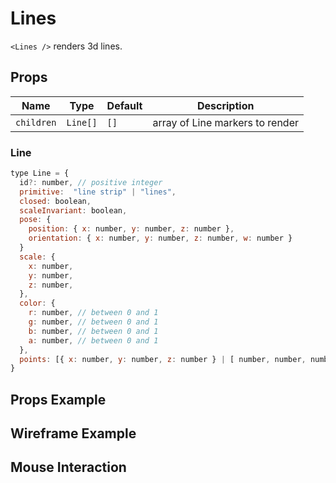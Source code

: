 
# Lines

`<Lines />` renders 3d lines.

## Props

| Name       | Type     | Default | Description                     |
| ---------- | -------- | ------- | ------------------------------- |
| `children` | `Line[]` | `[]`    | array of Line markers to render |

### Line

```js
type Line = {
  id?: number, // positive integer
  primitive:  "line strip" | "lines",
  closed: boolean,
  scaleInvariant: boolean,
  pose: {
    position: { x: number, y: number, z: number },
    orientation: { x: number, y: number, z: number, w: number }
  }
  scale: {
    x: number,
    y: number,
    z: number,
  },
  color: {
    r: number, // between 0 and 1
    g: number, // between 0 and 1
    b: number, // between 0 and 1
    a: number, // between 0 and 1
  },
  points: [{ x: number, y: number, z: number } | [ number, number, number ]]
}
```

## Props Example

<LinesDemo />

## Wireframe Example

<LinesWireframe />

## Mouse Interaction

<LinesHitmap />
